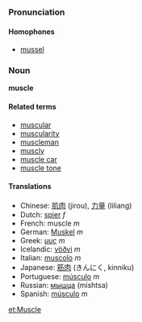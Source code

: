===Pronunciation===
====Homophones====
*[[mussel]]

===Noun===
'''muscle'''

====Related terms====
*[[muscular]]
*[[muscularity]]
*[[muscleman]]
*[[muscly]]
*[[muscle car]]
*[[muscle tone]]

====Translations====
*Chinese: [[肌肉]] (jirou), [[力量]] (liliang)
*Dutch: [[spier]] ''f''
*French: muscle ''m''
*German: [[Muskel]] ''m''
*Greek: [[μυς]] ''m''
*Icelandic: [[vöðvi]] ''m''
*Italian: [[muscolo]] ''m''
*Japanese: [[筋肉]] (きんにく, kinniku)
*Portuguese: [[músculo]] ''m''
*Russian: [[мышца]] (mishtsa)
*Spanish: [[músculo]] ''m''

[[et:Muscle]]